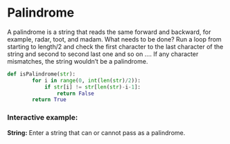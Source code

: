 
<MDXWrapper>

# Palindrome

<Like />

A palindrome is a string that reads the same forward and backward, for example, radar, toot, and madam. What needs to be done? Run a loop from starting to length/2 and check the first character to the last character of the string and second to second last one and so on …. If any character mismatches, the string wouldn’t be a palindrome.

```python /copy/
def isPalindrome(str):
        for i in range(0, int(len(str)/2)):
            if str[i] != str[len(str)-i-1]:
                return False
        return True
```

### Interactive example:

**String:** Enter a string that can or cannot pass as a palindrome.

<Palindrome />

</MDXWrapper>
